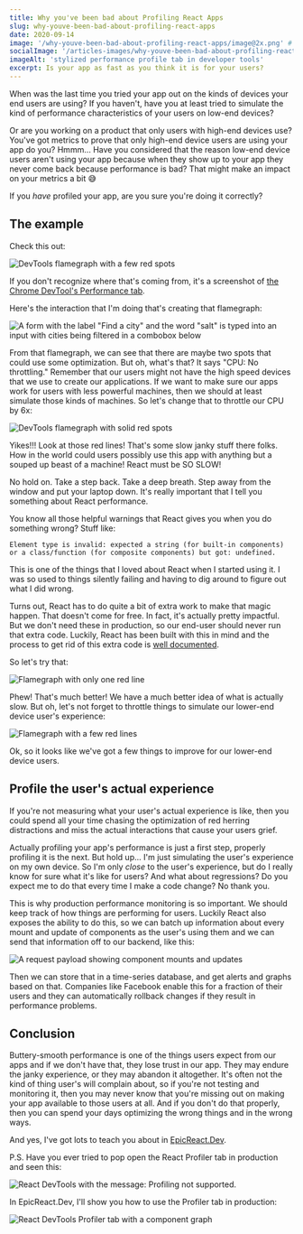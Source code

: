 ```yaml
---
title: Why you've been bad about Profiling React Apps
slug: why-youve-been-bad-about-profiling-react-apps
date: 2020-09-14
image: '/why-youve-been-bad-about-profiling-react-apps/image@2x.png' # in static folder
socialImage: '/articles-images/why-youve-been-bad-about-profiling-react-apps/card@2x.png'
imageAlt: 'stylized performance profile tab in developer tools'
excerpt: Is your app as fast as you think it is for your users?
---
```


When was the last time you tried your app out on the kinds of devices your end
users are using? If you haven't, have you at least tried to simulate the kind of
performance characteristics of your users on low-end devices?

Or are you working on a product that only users with high-end devices use?
You've got metrics to prove that only high-end device users are using your app
do you? Hmmm... Have you considered that the reason low-end device users aren't
using your app because when they show up to your app they never come back
because performance is bad? That might make an impact on your metrics a bit 😅

If you _have_ profiled your app, are you sure you're doing it correctly?

## The example

Check this out:

![DevTools flamegraph with a few red spots](/articles-images/why-youve-been-bad-about-profiling-react-apps/dev-no-throttle.png)

If you don't recognize where that's coming from, it's a screenshot of
[the Chrome DevTool's Performance tab](https://developers.google.com/web/tools/chrome-devtools/evaluate-performance/reference).

Here's the interaction that I'm doing that's creating that flamegraph:

![A form with the label "Find a city" and the word "salt" is typed into an input with cities being filtered in a combobox below](/articles-images/why-youve-been-bad-about-profiling-react-apps/typing-salt.gif)

From that flamegraph, we can see that there are maybe two spots that could use
some optimization. But oh, what's that? It says "CPU: No throttling." Remember
that our users might not have the high speed devices that we use to create our
applications. If we want to make sure our apps work for users with less powerful
machines, then we should at least simulate those kinds of machines. So let's
change that to throttle our CPU by 6x:

![DevTools flamegraph with solid red spots](/articles-images/why-youve-been-bad-about-profiling-react-apps/dev-throttle.png)

Yikes!!! Look at those red lines! That's some slow janky stuff there folks. How
in the world could users possibly use this app with anything but a souped up
beast of a machine! React must be SO SLOW!

No hold on. Take a step back. Take a deep breath. Step away from the window and
put your laptop down. It's really important that I tell you something about
React performance.

You know all those helpful warnings that React gives you when you do something
wrong? Stuff like:

```
Element type is invalid: expected a string (for built-in components) or a class/function (for composite components) but got: undefined.
```

This is one of the things that I loved about React when I started using it. I
was so used to things silently failing and having to dig around to figure out
what I did wrong.

Turns out, React has to do quite a bit of extra work to make that magic happen.
That doesn't come for free. In fact, it's actually pretty impactful. But we
don't need these in production, so our end-user should never run that extra
code. Luckily, React has been built with this in mind and the process to get rid
of this extra code is
[well documented](https://reactjs.org/docs/optimizing-performance.html).

So let's try that:

![Flamegraph with only one red line](/articles-images/why-youve-been-bad-about-profiling-react-apps/prod-no-throttle.png)

Phew! That's much better! We have a much better idea of what is actually slow.
But oh, let's not forget to throttle things to simulate our lower-end device
user's experience:

![Flamegraph with a few red lines](/articles-images/why-youve-been-bad-about-profiling-react-apps/prod-throttle.png)

Ok, so it looks like we've got a few things to improve for our lower-end device
users.

## Profile the user's actual experience

If you're not measuring what your user's actual experience is like, then you
could spend all your time chasing the optimization of red herring distractions
and miss the actual interactions that cause your users grief.

Actually profiling your app's performance is just a first step, properly
profiling it is the next. But hold up... I'm just simulating the user's
experience on my own device. So I'm only _close_ to the user's experience, but
do I really know for sure what it's like for users? And what about regressions?
Do you expect me to do that every time I make a code change? No thank you.

This is why production performance monitoring is so important. We should keep
track of how things are performing for users. Luckily React also exposes the
ability to do this, so we can batch up information about every mount and update
of components as the user's using them and we can send that information off to
our backend, like this:

![A request payload showing component mounts and updates](/articles-images/why-youve-been-bad-about-profiling-react-apps/profile.png)

Then we can store that in a time-series database, and get alerts and graphs
based on that. Companies like Facebook enable this for a fraction of their users
and they can automatically rollback changes if they result in performance
problems.

## Conclusion

Buttery-smooth performance is one of the things users expect from our apps and
if we don't have that, they lose trust in our app. They may endure the janky
experience, or they may abandon it altogether. It's often not the kind of thing
user's will complain about, so if you're not testing and monitoring it, then you
may never know that you're missing out on making your app available to those
users at all. And if you don't do that properly, then you can spend your days
optimizing the wrong things and in the wrong ways.

And yes, I've got lots to teach you about in
[EpicReact.Dev](https://epicreact.dev).

P.S. Have you ever tried to pop open the React Profiler tab in production and
seen this:

![React DevTools with the message: Profiling not supported.](/articles-images/why-youve-been-bad-about-profiling-react-apps/profile-missing-prod.png)

In EpicReact.Dev, I'll show you how to use the Profiler tab in production:

![React DevTools Profiler tab with a component graph](/articles-images/why-youve-been-bad-about-profiling-react-apps/profile-present-prod.png)
